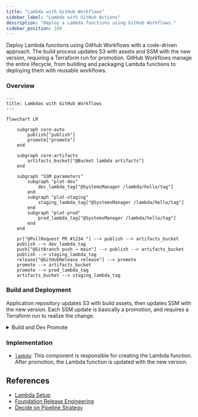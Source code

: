 ```yaml
---
title: "Lambda with GitHub Workflows"
sidebar_label: "Lambda with GitHub Actions"
description: "Deploy a Lambda functions using GitHub Workflows."
sidebar_position: 100
---
```


<Intro>
  Deploy Lambda functions using GitHub Workflows with a code-driven approach. The build process updates S3 with assets and SSM with the new version, requiring a Terraform run for promotion. GitHub Workflows manage the entire lifecycle, from building and packaging Lambda functions to deploying them with reusable workflows.
</Intro>

### Overview

```mermaid
---
title: Lambdas with GitHub Workflows
---

flowchart LR

    subgraph core-auto
        publish["publish"]
        promote["promote"]
    end

    subgraph core-artifacts
        artifacts_bucket["@Bucket lambda artifacts"]
    end

    subgraph "SSM parameters"
        subgraph "plat-dev"
            dev_lambda_tag["@SystemsManager /lambda/hello/tag"]
        end
        subgraph "plat-staging"
            staging_lambda_tag["@SystemsManager /lambda/hello/tag"]
        end
        subgraph "plat-prod"
            prod_lambda_tag["@SystemsManager /lambda/hello/tag"]
        end
    end

    pr["@PullRequest PR #1234 "] --> publish --> artifacts_bucket
    publish --> dev_lambda_tag
    push["@GitBranch push → main"] --> publish --> artifacts_bucket
    publish --> staging_lambda_tag
    release["@GitHubRelease release"] --> promote
    promote --> artifacts_bucket
    promote --> prod_lambda_tag
    artifacts_bucket --> staging_lambda_tag
```

### Build and Deployment

Application repository updates S3 with build assets, then updates SSM with the new version.
Each SSM update is basically a promotion, and requires a Terraform run to realize the change.

<details>
<summary>Build and Dev Promote</summary>

<Tabs queryString="workflow">

  <TabItem value="feature" label="Build and Dev">

    ```yaml
    # .github/workflows/reusable-publish-lambda-zip.yaml
    name: Publish Lambda Function
    on:
      workflow_call:
        inputs:
          function-name:
            required: true
            type: string
          source-folder:
            required: true
            type: string
          artifacts-bucket-and-prefix:
            required: true
            type: string
          aws-region:
            required: true
            type: string
        secrets:
          cicd-role-arn:
            required: true

    permissions:
      id-token: write
      contents: read

    jobs:
      publish:
        runs-on: self-hosted
        steps:
        - name: Configure AWS credentials
          uses: aws-actions/configure-aws-credentials@v4
          with:
            role-to-assume: ${{ inputs.cicd-role-arn }}
            aws-region: ${{ inputs.aws-region }}
        - name: Checkout
          uses: actions/checkout@v4
        - name: Package Lambda
          run: |
            cd ${{ inputs.source-folder }} && zip ${{ github.sha }}.zip *
        - name: Push Lambda
          run: |
            aws s3 cp ${{ inputs.source-folder }}/${{ github.sha }}.zip s3://${{ inputs.artifacts-bucket-and-prefix }}/${{ inputs.function-name }}/ --sse
        - name: Write tag to SSM
          run: |
            aws ssm put-parameter --name /lambda/${{ inputs.function-name}}/tag --type String --value ${{ github.sha }} --overwrite
    ```

  </TabItem>

  <TabItem value="promote" label="Promote Release">

    ```yaml
    # .github/workflows/reusable-promote-lambda-zip.yaml
    name: Publish Lambda Function
    on:
      workflow_call:
        inputs:
          function-name:
            required: true
            type: string
          artifacts-bucket-and-prefix:
            required: true
            type: string
          aws-region:
            required: true
            type: string
        secrets:
          cicd-role-arn:
            required: true
          staging-role-arn:
            required: true
          prod-role-arn:
            required: true

    permissions:
      id-token: write
      contents: read

    jobs:
      publish:
        runs-on: self-hosted
        steps:
        - name: Configure AWS credentials for 'cicd' role
          uses: aws-actions/configure-aws-credentials@v4
          with:
            role-to-assume: ${{ inputs.cicd-role-arn }}
            aws-region: ${{ inputs.aws-region }}
        - name: Configure AWS credentials for source stage
          uses: aws-actions/configure-aws-credentials@v4
          with:
            aws-access-key-id: ${{ env.AWS_ACCESS_KEY_ID }}
            aws-secret-access-key: ${{ env.AWS_SECRET_ACCESS_KEY }}
            aws-session-token: ${{ env.AWS_SESSION_TOKEN }}
            role-duration-seconds: 3000
            role-skip-session-tagging: true
            role-to-assume: ${{ inputs.staging-role-arn }}
            aws-region: ${{ inputs.aws-region }}
        - name: Checkout
          uses: actions/checkout@v4
        - name: Get tag from SSM
          id: get-tag-from-ssm
          run: |
            TAG=`aws ssm get-parameter --name /lambda/${{ inputs.function-name }}/tag | jq -r .Parameter.Value`
            echo "tag=$TAG" >> $GITHUB_OUTPUT
        - name: Copy Lambda to local
          run: |
            aws s3 cp s3://${{ inputs.artifacts-bucket-and-prefix }}/${{ inputs.function-name }}/${{ steps.get-tag-from-ssm.outputs.tag }}.zip .
        - name: Configure AWS credentials for 'cicd' role
          uses: aws-actions/configure-aws-credentials@v4
          with:
            role-to-assume: ${{ inputs.cicd-role-arn }}
            aws-region: ${{ inputs.aws-region }}
        - name: Configure AWS credentials for destination stage
          uses: aws-actions/configure-aws-credentials@v4
          with:
            aws-access-key-id: ${{ env.AWS_ACCESS_KEY_ID }}
            aws-secret-access-key: ${{ env.AWS_SECRET_ACCESS_KEY }}
            aws-session-token: ${{ env.AWS_SESSION_TOKEN }}
            role-duration-seconds: 3000
            role-skip-session-tagging: true
            role-to-assume: ${{ inputs.prod-role-arn }}
            aws-region: ${{ inputs.aws-region }}
        - name: Copy Lambda to destination bucket
          run: |
            aws s3 cp ${{ steps.get-tag-from-ssm.outputs.tag }}.zip \
              s3://${{ inputs.artifacts-bucket-and-prefix }}/${{ inputs.function-name }}/ --sse
        - name: Write tag to SSM
          run: |
            aws ssm put-parameter --name /lambda/${{ inputs.function-name}}/tag --type String --value ${{ steps.get-tag-from-ssm.outputs.tag }} --overwrite
    ```

  </TabItem>

  <TabItem value="deploy" label="Optional: Deploy with Spacelift">

    ```yaml
    # .github/workflows/reusable-promote-lambda-zip.yaml
    name: Deploy Lambda via Spacelift
    on:
      workflow_call:
        inputs:
          function-name:
            required: true
            type: string
          stack:
            required: true
            type: string
        secrets:
          spacelift-api-key-id:
            required: true
          spacelift-api-key-secret:
            required: true

    jobs:
      deploy:
        runs-on: self-hosted
        container: 123456789012.dkr.ecr.us-east-2.amazonaws.com/acme/infra:latest
        steps:
        - name: Trigger Spacelift Stack Execution
          env:
            SPACELIFT_API_ENDPOINT: https://acme.app.spacelift.io
            SPACELIFT_API_KEY_ID: ${{ secrets.spacelift-api-key-id }}
            SPACELIFT_API_KEY_SECRET: ${{ secrets.spacelift-api-key-secret }}
          run: |
            spacectl stack deploy --id ${{ inputs.stack }}-lambda-${{ inputs.function-name}} --tail
    ```

  </TabItem>
</Tabs>
</details>

### Implementation

- [`lambda`](/components/library/aws/lambda/): This component is responsible for creating the Lambda function.
After promotion, the Lambda function is updated with the new version.

## References
- [Lambda Setup](/layers/software-delivery/lambda)
- [Foundation Release Engineering](/layers/software-delivery/lambda/)
- [Decide on Pipeline Strategy](/layers/software-delivery/design-decisions/decide-on-pipeline-strategy)


